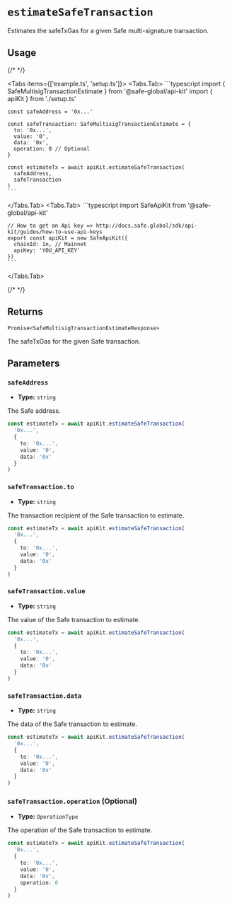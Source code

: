 
# `estimateSafeTransaction`

Estimates the safeTxGas for a given Safe multi-signature transaction.

## Usage

{/* <!-- vale off --> */}

<Tabs items={['example.ts', 'setup.ts']}>
  <Tabs.Tab>
    ```typescript
    import { SafeMultisigTransactionEstimate } from '@safe-global/api-kit'
    import { apiKit } from './setup.ts'

    const safeAddress = '0x...'
    
    const safeTransaction: SafeMultisigTransactionEstimate = {
      to: '0x...',
      value: '0',
      data: '0x',
      operation: 0 // Optional
    }

    const estimateTx = await apiKit.estimateSafeTransaction(
      safeAddress,
      safeTransaction
    )
    ```
  </Tabs.Tab>
  <Tabs.Tab>
    ```typescript
    import SafeApiKit from '@safe-global/api-kit'

    // How to get an Api key => http://docs.safe.global/sdk/api-kit/guides/how-to-use-api-keys
    export const apiKit = new SafeApiKit({
      chainId: 1n, // Mainnet
      apiKey: 'YOU_API_KEY'
    })
    ```
  </Tabs.Tab>
</Tabs>

{/* <!-- vale on --> */}

## Returns

`Promise<SafeMultisigTransactionEstimateResponse>`

The safeTxGas for the given Safe transaction.

## Parameters

### `safeAddress`

- **Type:** `string`

The Safe address.

```typescript focus=2
const estimateTx = await apiKit.estimateSafeTransaction(
  '0x...',
  {
    to: '0x...',
    value: '0',
    data: '0x'
  }
)
```

### `safeTransaction.to`

- **Type:** `string`

The transaction recipient of the Safe transaction to estimate.

```typescript focus=4
const estimateTx = await apiKit.estimateSafeTransaction(
  '0x...',
  {
    to: '0x...',
    value: '0',
    data: '0x'
  }
)
```

### `safeTransaction.value`

- **Type:** `string`

The value of the Safe transaction to estimate.

```typescript focus=5
const estimateTx = await apiKit.estimateSafeTransaction(
  '0x...',
  {
    to: '0x...',
    value: '0',
    data: '0x'
  }
)
```

### `safeTransaction.data`

- **Type:** `string`

The data of the Safe transaction to estimate.

```typescript focus=6
const estimateTx = await apiKit.estimateSafeTransaction(
  '0x...',
  {
    to: '0x...',
    value: '0',
    data: '0x'
  }
)
```

### `safeTransaction.operation` (Optional)

- **Type:** `OperationType`

The operation of the Safe transaction to estimate.

```typescript focus=7
const estimateTx = await apiKit.estimateSafeTransaction(
  '0x...',
  {
    to: '0x...',
    value: '0',
    data: '0x',
    operation: 0
  }
)
```
